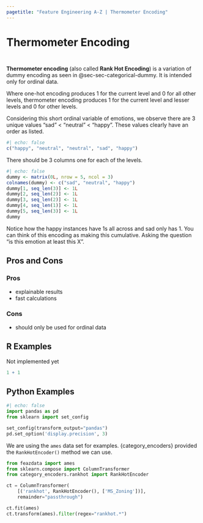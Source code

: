 ```yaml
---
pagetitle: "Feature Engineering A-Z | Thermometer Encoding"
---
```


# Thermometer Encoding {#sec-categorical-thermometer}

::: {style="visibility: hidden; height: 0px;"}
## Thermometer Encoding
:::

**Thermometer encoding** (also called **Rank Hot Encoding**) is a variation of dummy encoding as seen in @sec-sec-categorical-dummy. It is intended only for ordinal data.

Where one-hot encoding produces 1 for the current level and 0 for all other levels, thermometer encoding produces 1 for the current level and lesser levels and 0 for other levels.

Considering this short ordinal variable of emotions, we observe there are 3 unique values "sad" < "neutral" < "happy". These values clearly have an order as listed.

```r
#| echo: false
c("happy", "neutral", "neutral", "sad", "happy")
```

There should be 3 columns one for each of the levels. 

```r
#| echo: false
dummy <- matrix(0L, nrow = 5, ncol = 3)
colnames(dummy) <- c("sad", "neutral", "happy")
dummy[1, seq_len(3)] <- 1L
dummy[2, seq_len(2)] <- 1L
dummy[3, seq_len(2)] <- 1L
dummy[4, seq_len(1)] <- 1L
dummy[5, seq_len(3)] <- 1L
dummy
```

Notice how the happy instances have 1s all across and sad only has 1. You can think of this encoding as making this cumulative. Asking the question "is this emotion at least this X". 

## Pros and Cons

### Pros

- explainable results
- fast calculations

### Cons

- should only be used for ordinal data

## R Examples

Not implemented yet

```r
1 + 1
```

## Python Examples

```python
#| echo: false
import pandas as pd
from sklearn import set_config

set_config(transform_output="pandas")
pd.set_option('display.precision', 3)
```

We are using the `ames` data set for examples.
{category_encoders} provided the `RankHotEncoder()` method we can use.

```python
from feazdata import ames
from sklearn.compose import ColumnTransformer
from category_encoders.rankhot import RankHotEncoder

ct = ColumnTransformer(
    [('rankhot', RankHotEncoder(), ['MS_Zoning'])], 
    remainder="passthrough")

ct.fit(ames)
ct.transform(ames).filter(regex="rankhot.*")
```
